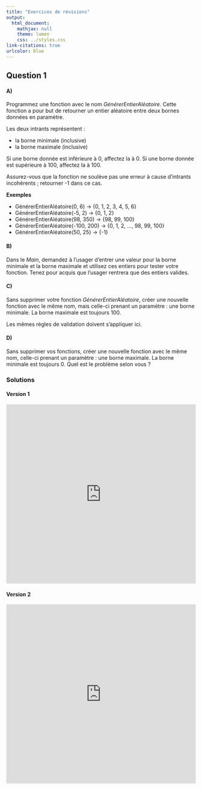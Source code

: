 ```yaml
---
title: "Exercices de révisions"
output:
  html_document:
    mathjax: null
    theme: lumen
    css: ../styles.css
link-citations: true
urlcolor: blue
---
```

## Question 1

#### A)
Programmez une fonction avec le nom _GénérerEntierAléatoire_. Cette fonction a pour but de retourner un entier aléatoire entre deux bornes données en paramètre.

Les deux intrants représentent :

* la borne minimale (inclusive)
* la borne maximale (inclusive)

Si une borne donnée est inférieure à 0, affectez la à 0. Si une borne donnée est supérieure à 100, affectez la à 100.

Assurez-vous que la fonction ne soulève pas une erreur à cause d'intrants incohérents ; retourner -1 dans ce cas.

**Exemples**

* GénérerEntierAléatoire(0, 6) → {0, 1, 2, 3, 4, 5, 6}
* GénérerEntierAléatoire(-5, 2) → {0, 1, 2}
* GénérerEntierAléatoire(98, 350) → {98, 99, 100}
* GénérerEntierAléatoire(-100, 200) → {0, 1, 2, …, 98, 99, 100}
* GénérerEntierAléatoire(50, 25) → {-1}

#### B)
Dans le _Main_, demandez à l’usager d’entrer une valeur pour la borne minimale et la borne maximale et utilisez ces entiers pour tester votre fonction. Tenez pour acquis que l'usager rentrera que des entiers valides.

#### C)
Sans supprimer votre fonction _GénérerEntierAléatoire_, créer une nouvelle fonction avec le même nom, mais celle-ci prenant un paramètre : une borne minimale. La borne maximale est toujours 100.

Les mêmes règles de validation doivent s’appliquer ici.

#### D)
Sans supprimer vos fonctions, créer une nouvelle fonction avec le même nom, celle-ci prenant un paramètre : une borne maximale. La borne minimale est toujours 0. Quel est le problème selon vous ?

### Solutions

#### Version 1
<iframe width="100%" height="475" src="https://dotnetfiddle.net/Widget/wvE9Se" frameborder="0"></iframe>
#### Version 2
<iframe width="100%" height="475" src="https://dotnetfiddle.net/Widget/1rG5wF" frameborder="0"></iframe>
